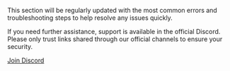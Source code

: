 This section will be regularly updated with the most common errors and troubleshooting steps to help resolve any issues quickly.

If you need further assistance, support is available in the official Discord. Please only trust links shared through our official channels to ensure your security.

[Join Discord](https://discord.gg/beamcommunity)
